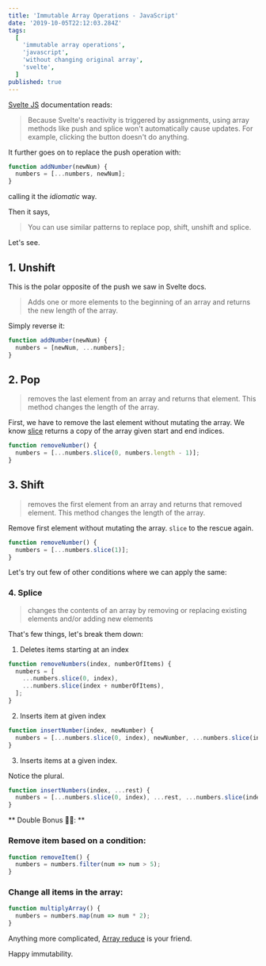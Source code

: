 ```yaml
---
title: 'Immutable Array Operations - JavaScript'
date: '2019-10-05T22:12:03.284Z'
tags:
  [
    'immutable array operations',
    'javascript',
    'without changing original array',
    'svelte',
  ]
published: true
---
```


[Svelte JS](https://svelte.dev/) documentation reads:

> Because Svelte's reactivity is triggered by assignments, using array methods like push and splice won't automatically cause updates. For example, clicking the button doesn't do anything.

It further goes on to replace the push operation with:

```js
function addNumber(newNum) {
  numbers = [...numbers, newNum];
}
```

calling it the _idiomatic_ way.

Then it says,

> You can use similar patterns to replace pop, shift, unshift and splice.

Let's see.

## 1. Unshift

This is the polar opposite of the push we saw in Svelte docs.

> Adds one or more elements to the beginning of an array and returns the new length of the array.

Simply reverse it:

```js
function addNumber(newNum) {
  numbers = [newNum, ...numbers];
}
```

## 2. Pop

> removes the last element from an array and returns that element. This method changes the length of the array.

First, we have to remove the last element without mutating the array. We know [slice](https://developer.mozilla.org/en-US/docs/Web/JavaScript/Reference/Global_Objects/Array/slice) returns a copy of the array given start and end indices.

```js
function removeNumber() {
  numbers = [...numbers.slice(0, numbers.length - 1)];
}
```

## 3. Shift

> removes the first element from an array and returns that removed element. This method changes the length of the array.

Remove first element without mutating the array. `slice` to the rescue again.

```js
function removeNumber() {
  numbers = [...numbers.slice(1)];
}
```

Let's try out few of other conditions where we can apply the same:

### 4. Splice

> changes the contents of an array by removing or replacing existing elements and/or adding new elements

That's few things, let's break them down:

1. Deletes items starting at an index

```js
function removeNumbers(index, numberOfItems) {
  numbers = [
    ...numbers.slice(0, index),
    ...numbers.slice(index + numberOfItems),
  ];
}
```

2. Inserts item at given index

```js
function insertNumber(index, newNumber) {
  numbers = [...numbers.slice(0, index), newNumber, ...numbers.slice(index)];
}
```

3. Inserts items at a given index.

Notice the plural.

```js
function insertNumbers(index, ...rest) {
  numbers = [...numbers.slice(0, index), ...rest, ...numbers.slice(index)];
}
```

** Double Bonus 🎉🎉: **

### Remove item based on a condition:

```js
function removeItem() {
  numbers = numbers.filter(num => num > 5);
}
```

### Change all items in the array:

```js
function multiplyArray() {
  numbers = numbers.map(num => num * 2);
}
```

Anything more complicated, [Array reduce](https://developer.mozilla.org/en-US/docs/Web/JavaScript/Reference/Global_Objects/Array/Reduce) is your friend.

Happy immutability.
